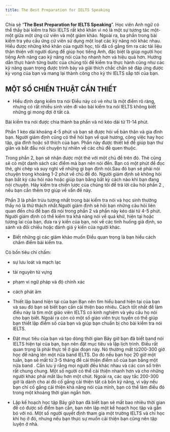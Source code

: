 ---
title: The Best Preparation for IELTS Speaking
---

Chia sẻ “**The Best Preparation for IELTS Speaking**”. Học viên Anh ngữ có thể thấy bài kiểm tra Nói IELTS rất khó khăn vì nó là một sự tương tác một-một giữa một ứng cử viên và một giám khảo. Ngoài ra, ba phần trong bài kiểm tra yêu cầu ứng cử viên sử dụng một loạt các kỹ năng nói khác nhau. Hiểu được những khó khăn của người học, tôi đã cố gắng tìm ra các tài liệu thân thiện với người dùng để giúp học tiếng Anh, đặc biệt là giúp người học tiếng Anh nâng cao kỹ năng nói của họ nhanh hơn và hiệu quả hơn. Hướng dẫn thực hành từng bước của chúng tôi để kiểm tra thực hành cũng như các kỹ năng quan trọng được trình bày và giải thích chắc chắn sẽ đáp ứng được kỳ vọng của bạn và mang lại thành công cho kỳ thi IELTS sắp tới của bạn.

## MỘT SỐ CHIẾN THUẬT CẦN THIẾT
- Hiểu định dạng kiểm tra nói
Điều này có vẻ như là một điểm rõ ràng, nhưng có rất nhiều sinh viên đi vào bài kiểm tra nói IELTS không biết những gì mong đợi ở tất cả.

Bài kiểm tra nói được chia thành ba phần và nó kéo dài từ 11-14 phút.

Phần 1 kéo dài khoảng 4-5 phút và bạn sẽ được hỏi về bản thân và gia đình bạn. Người giám định cũng có thể hỏi bạn về quê hương, công việc hay học tập, gia đình hoặc sở thích của bạn. Phần này được thiết kế để giúp bạn thư giãn và bắt đầu nói chuyện tự nhiên về các chủ đề quen thuộc.

Trong phần 2, bạn sẽ nhận được một thẻ với một chủ đề trên đó. Thẻ cũng sẽ có một danh sách các điểm mà bạn nên nói đến. Bạn có một phút để đọc thẻ, ghi chép và suy nghĩ về những gì bạn định nói.Sau đó bạn sẽ phải nói chuyện trong khoảng 1-2 phút về chủ đề đó. Người giám định sẽ không hỏi bạn bất kỳ câu hỏi nào hoặc giúp bạn bằng bất kỳ cách nào khi bạn đang nói chuyện. Hãy kiểm tra chiến lược của chúng tôi để trả lời câu hỏi phần 2 , nếu bạn cần thêm trợ giúp về vấn đề này.

Phần 3 là phần trừu tượng nhất trong bài kiểm tra nói và học sinh thường thấy nó là thử thách nhất.Người giám định sẽ hỏi bạn những câu hỏi liên quan đến chủ đề bạn đã nói trong phần 2 và phần này kéo dài từ 4-5 phút. Người giám định có thể kiểm tra khả năng nói về quá khứ, hiện tại hoặc tương lai của bạn, đưa ra ý kiến ​​của bạn, nói về các tình huống giả định, so sánh và đối chiếu hoặc đánh giá ý kiến ​​của người khác.

- Biết những gì các giám khảo muốn
Điều quan trọng là bạn hiểu cách chấm điểm bài kiểm tra.

Có bốn tiêu chí chấm:

- sự lưu loát và mạch lạc
- tài nguyên từ vựng
- phạm vi ngữ pháp và độ chính xác
- cách phát âm
- Thiết lập band hiện tại của bạn
Bạn nên tìm hiểu band hiện tại của bạn và sau đó bạn sẽ biết bạn cần cải thiện bao nhiêu. Cách tốt nhất để làm điều này là tìm một giáo viên IELTS có kinh nghiệm và yêu cầu họ nói cho bạn biết. Ngoài ra còn có một số giáo viên trực tuyến có thể giúp bạn thiết lập điểm số của bạn và giúp bạn chuẩn bị cho bài kiểm tra nói IELTS.

- Đặt mục tiêu của bạn và tạo dòng thời gian
Bây giờ bạn đã biết band nói IELTS hiện tại của bạn, bạn nên đặt mục tiêu và lập lịch trình. Điều rất quan trọng là phải thực tế ở giai đoạn này. Nó thường mất từ ​​200-300 giờ học để nâng lên một nửa band IELTS. Do đó nếu bạn học 20 giờ một tuần, bạn sẽ mất từ ​​3-5 tháng để cải thiện điểm số của bạn bằng một nửa band . Cần lưu ý rằng mọi người đều khác nhau và các con số trên rất chung chung. Một số người có thể cải thiện nhanh hơn và cho những người khác phải mất lâu hơn một chút. Ngoài ra, các quy tắc 200-300 giờ là dành cho ai đó cố gắng cải thiện tất cả bốn kỹ năng, vì vậy nếu bạn chỉ cố gắng cải thiện khả năng nói của mình, bạn có thể làm điều đó trong một khoảng thời gian ngắn hơn.

- Lập kế hoạch học tập
Bây giờ bạn đã biết bạn sẽ mất bao nhiêu thời gian để có được số điểm bạn cần, bạn nên lập một kế hoạch học tập và gắn bó với nó. Một số người quyết định tham gia một trường IELTS và chỉ học khi họ ở đó, nhưng nếu bạn thực sự muốn cải thiện bạn cũng nên tập luyện ở nhà.